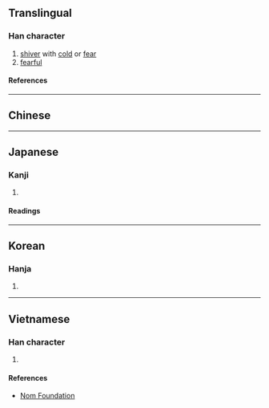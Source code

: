 {{character info}}
==Translingual==

===Han character===
{{Han char|rn=85|rad=水|as=13|sn=16|four=|canj=EYWD|ids=⿰氵稟}}

# [[shiver]] with [[cold]] or [[fear]]
# [[fearful]]

====References====
{{Han ref|kx=0652.380|dkj=18377|dj=1062.270|hdz=31763.040|uh=6F9F}}

----

==Chinese==
{{zh-see|凜|a}}

----

==Japanese==

===Kanji===
{{ja-kanji|grade=|rs=水13}}

# {{rfdef|ja|sort=水13}}

====Readings====
{{ja-readings
|on=りん
|kun=さむい
}}

----

==Korean==

===Hanja===
{{ko-hanja|hangeul=[[름]]>[[늠]]|eumhun=|rv=reum>neum|mr=rŭm>nŭm|y=lum>num}}

# {{rfdef|ko|sort=水13}}

----

==Vietnamese==

===Han character===
{{vi-readings|rs=水13|reading=[[bòm]], [[bõm]]}}

# {{rfdef|vi|sort=一水13}}

====References====
*[http://nomfoundation.org/common/nom_details.php?codepoint=6f9f Nom Foundation]